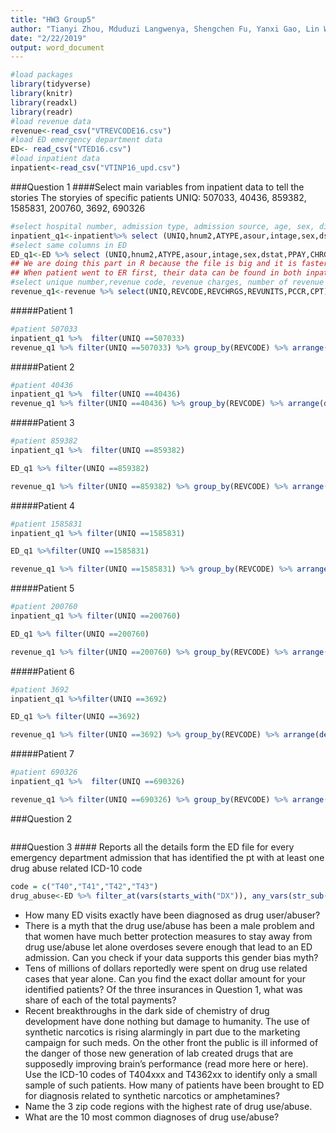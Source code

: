 ```yaml
---
title: "HW3 Group5"
author: "Tianyi Zhou, Mduduzi Langwenya, Shengchen Fu, Yanxi Gao, Lin Wang"
date: "2/22/2019"
output: word_document
---
```

```r
#load packages
library(tidyverse)
library(knitr)
library(readxl)
library(readr)
#load revenue data
revenue<-read_csv("VTREVCODE16.csv")
#load ED emergency department data
ED<- read_csv("VTED16.csv")
#load inpatient data
inpatient<-read_csv("VTINP16_upd.csv")
```


###Question 1
####Select main variables from inpatient data to tell the stories
The storyies of specific patients
UNIQ: 507033, 40436, 859382, 1585831, 200760, 3692, 690326

```r
#select hospital number, admission type, admission source, age, sex, discharge status, primary payer, charges, diagonosis, procedure and patient days columns in inpatient
inpatient_q1<-inpatient%>% select (UNIQ,hnum2,ATYPE,asour,intage,sex,dstat,PPAY,CHRGS,DX1,DX2,DX3,DX4,DX5,PX1,PX2,PX3,pdays) 
#select same columns in ED
ED_q1<-ED %>% select (UNIQ,hnum2,ATYPE,asour,intage,sex,dstat,PPAY,CHRGS,DX1,DX2,DX3,DX4,DX5,PX1,PX2,PX3,pdays) 
## We are doing this part in R because the file is big and it is faster to search for the patient in csv
## When patient went to ER first, their data can be found in both inpatient and ED data. 
#select unique number,revenue code, revenue charges, number of revenue units, primary cost center and CPT code columns in revenue
revenue_q1<-revenue %>% select(UNIQ,REVCODE,REVCHRGS,REVUNITS,PCCR,CPT)

```

#####Patient 1
```r
#patient 507033
inpatient_q1 %>%  filter(UNIQ ==507033)
revenue_q1 %>% filter(UNIQ ==507033) %>% group_by(REVCODE) %>% arrange(desc(REVCHRGS))
```

#####Patient 2

```r
#patient 40436
inpatient_q1 %>%  filter(UNIQ ==40436) 
revenue_q1 %>% filter(UNIQ ==40436) %>% group_by(REVCODE) %>% arrange(desc(REVCHRGS))
```

#####Patient 3

```r
#patient 859382
inpatient_q1 %>%  filter(UNIQ ==859382)

ED_q1 %>% filter(UNIQ ==859382)

revenue_q1 %>% filter(UNIQ ==859382) %>% group_by(REVCODE) %>% arrange(desc(REVCHRGS))

```

#####Patient 4

```r
#patient 1585831
inpatient_q1 %>% filter(UNIQ ==1585831) 

ED_q1 %>%filter(UNIQ ==1585831) 

revenue_q1 %>% filter(UNIQ ==1585831) %>% group_by(REVCODE) %>% arrange(desc(REVCHRGS))
```

#####Patient 5

```r
#patient 200760
inpatient_q1 %>% filter(UNIQ ==200760) 

ED_q1 %>% filter(UNIQ ==200760) 

revenue_q1 %>% filter(UNIQ ==200760) %>% group_by(REVCODE) %>% arrange(desc(REVCHRGS))
```

#####Patient 6

```r
#patient 3692
inpatient_q1 %>%filter(UNIQ ==3692) 

ED_q1 %>% filter(UNIQ ==3692) 

revenue_q1 %>% filter(UNIQ ==3692) %>% group_by(REVCODE) %>% arrange(desc(REVCHRGS))
```

#####Patient 7

```r
#patient 690326
inpatient_q1 %>%  filter(UNIQ ==690326)

revenue_q1 %>% filter(UNIQ ==690326) %>% group_by(REVCODE) %>% arrange(desc(REVCHRGS))

```

###Question 2
```r

```

###Question 3
#### Reports all the details form the ED file for every emergency department admission that has identified the pt with at least one drug abuse related ICD-10 code 
```r
code = c("T40","T41","T42","T43")
drug_abuse<-ED %>% filter_at(vars(starts_with("DX")), any_vars(str_sub(., 1, 3) %in% code))
```

-	How many ED visits exactly have been diagnosed as drug user/abuser? 
-	There is a myth that the drug use/abuse has been a male problem and that women have much better protection measures to stay away from drug use/abuse let alone overdoses severe enough that lead to an ED admission. Can you check if your data supports this gender bias myth?  
-	Tens of millions of dollars reportedly were spent on drug use related cases that year alone. Can you find the exact dollar amount for your identified patients? Of the three insurances in Question 1, what was share of each of the total payments?
-	Recent breakthroughs in the dark side of chemistry of drug development have done nothing but damage to humanity. The use of synthetic narcotics is rising alarmingly in part due to the marketing campaign for such meds. On the other front the public is ill informed of the danger of those new generation of lab created drugs that are supposedly improving brain’s performance (read more here or here). Use the ICD-10 codes of T404xxx and T4362xx to identify only a small sample of such patients. How many of patients have been brought to ED for diagnosis related to synthetic narcotics or amphetamines? 
-	Name the 3 zip code regions with the highest rate of drug use/abuse. 
-	What are the 10 most common diagnoses of drug use/abuse?

